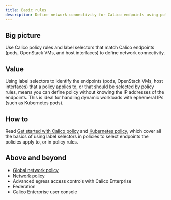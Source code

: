 ```yaml
---
title: Basic rules
description: Define network connectivity for Calico endpoints using policy rules and label selectors. 
---
```


## Big picture

Use Calico policy rules and label selectors that match Calico endpoints (pods, OpenStack VMs, and host interfaces) to define network connectivity.

## Value

Using label selectors to identify the endpoints (pods, OpenStack VMs, host interfaces) that a policy applies to, or that should be selected by policy rules, means you can define policy without knowing the IP addresses of the endpoints. This is ideal for handling dynamic workloads with ephemeral IPs (such as Kubernetes pods).

## How to

Read [Get started with Calico policy](../get-started/calico-policy/calico-network-policy.mdx) and [Kubernetes policy](../get-started/kubernetes-policy/kubernetes-network-policy.mdx), which cover all the basics of using label selectors in policies to select endpoints the policies apply to, or in policy rules. 

## Above and beyond

- [Global network policy](../../reference/resources/globalnetworkpolicy.mdx)
- [Network policy](../../reference/resources/networkpolicy.mdx)
- <EnterpriseLink href='../calico-enterprise/egress-access-controls'>Advanced egress access controls with Calico Enterprise</EnterpriseLink>
- <EnterpriseLink href='../calico-enterprise/federation'>Federation</EnterpriseLink>
- <EnterpriseLink href='../calico-enterprise/user-console'>Calico Enterprise user console</EnterpriseLink>

